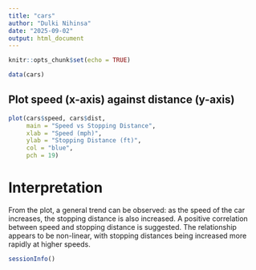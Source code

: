 ```yaml
---
title: "cars"
author: "Dulki Nihinsa"
date: "2025-09-02"
output: html_document
---
```


```r
knitr::opts_chunk$set(echo = TRUE)
```

```r
data(cars)
```

## Plot speed (x-axis) against distance (y-axis)
```r
plot(cars$speed, cars$dist,
     main = "Speed vs Stopping Distance",
     xlab = "Speed (mph)",
     ylab = "Stopping Distance (ft)",
     col = "blue",
     pch = 19)
```

# Interpretation

From the plot, a general trend can be observed: as the speed of the car increases, the stopping distance is also increased. A positive correlation between speed and stopping distance is suggested. The relationship appears to be non-linear, with stopping distances being increased more rapidly at higher speeds.

```r
sessionInfo()
```


